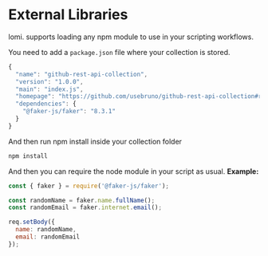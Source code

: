 # External Libraries

lomi. supports loading any npm module to use in your scripting workflows.

You need to add a `package.json` file where your collection is stored.
```js
{
  "name": "github-rest-api-collection",
  "version": "1.0.0",
  "main": "index.js",
  "homepage": "https://github.com/usebruno/github-rest-api-collection#readme",
  "dependencies": {
    "@faker-js/faker": "8.3.1"
  }
}
```

And then run npm install inside your collection folder
```bash
npm install
```

And then you can require the node module in your script as usual.
**Example:**
```js
const { faker } = require('@faker-js/faker');

const randomName = faker.name.fullName();
const randomEmail = faker.internet.email();

req.setBody({
  name: randomName,
  email: randomEmail
});
```

